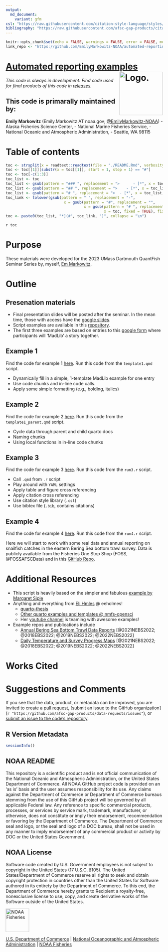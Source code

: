 ```yaml
---
output: 
  md_document: 
    variant: gfm
csl: "https://raw.githubusercontent.com/citation-style-language/styles/master/apa-no-ampersand.csl"
bibliography: "https://raw.githubusercontent.com/afsc-gap-products/citations/main/cite/bibliography.bib"
---
```


```r
knitr::opts_chunk$set(echo = FALSE, warnings = FALSE, error = FALSE, message = FALSE, comment = FALSE)
link_repo <- "https://github.com/EmilyMarkowitz-NOAA/automated-reporting-ex"
```

<!-- README.md is generated from README.Rmd. Please edit that file -->

# [Automated reporting examples](`r link_repo`) <img src="https://avatars.githubusercontent.com/u/91760178?s=96&amp;v=4" alt="Logo." align="right" width="139" height="139"/>

*This code is always in development. Find code used for final products of this code in [releases](paste0(`r link_repo`, "/releases")).*

## This code is primarally maintained by:

**Emily Markowitz** (Emily.Markowitz AT noaa.gov; [\@EmilyMarkowitz-NOAA](https://github.com/EmilyMarkowitz-NOAA))
 - Alaska Fisheries Science Center,
 - National Marine Fisheries Service,
 - National Oceanic and Atmospheric Administration,
 - Seattle, WA 98115

# Table of contents

```r
toc <- strsplit(x = readtext::readtext(file = "./README.Rmd", verbosity = 0)[[2]], split = "\n")
toc <- toc[[1]][substr(x = toc[[1]], start = 1, stop = 1) == "#"]
toc <- toc[-c(1:3)]
toc_list <- toc
toc_list <- gsub(pattern = "### ", replacement = ">      - [*", x = toc_list, fixed = TRUE)
toc_list <- gsub(pattern = "## ", replacement = ">    - [*", x = toc_list, fixed = TRUE)
toc_list <- gsub(pattern = "# ", replacement = ">  - [*", x = toc_list, fixed = TRUE)
toc_link <- tolower(gsub(pattern = " ", replacement = "-", 
                          x = gsub(pattern = "#", replacement = "", 
                                   x = gsub(pattern = "# ", replacement = "", 
                                            x = toc, fixed = TRUE), fixed = TRUE)))
toc <- paste0(toc_list, "*](#", toc_link, ")", collapse = "\n")
```

`r toc`

# Purpose

These materials were developed for the 2023 UMass Dartmouth QuantFish Seminar Series by, myself, [Em Markowitz](https://emilyhmarkowitz.github.io/emilyhmarkowitz/). 

# Outline

## Presenation materials

 - Final presentation slides will be posted after the seminar. In the mean time, those with access have the [google slides](https://docs.google.com/presentation/d/1-AbDrGG_8Vfxh_WacMPbPQuqneMvFNh6HCQrjSDLBUs/edit?usp=sharing). 
 - Script examples are available in this [repository](`r link_repo`). 
 - The first three examples are based on entries to this [google form](https://forms.gle/stVH7EdhwH4n8azz7) where participants will 'MadLib' a story together. 

## Example 1

Find the code for example 1 [here](https://github.com/EmilyMarkowitz-NOAA/automated-reporting-ex/tree/main/code1). Run this code from the `template1.qmd` script. 

 - Dynamically fill in a simple, 1-template MadLib example for one entry
 - Use code chunks and in-line code calls. 
 - Apply some simple formatting (e.g., bolding, italics)

## Example 2

Find the code for example 2 [here](https://github.com/EmilyMarkowitz-NOAA/automated-reporting-ex/tree/main/code2). Run this code from the `template1_parent.qmd` script. 

 - Cycle data through parent and child quarto docs
 - Naming chunks
 - Using local functions in in-line code chunks
 
## Example 3

Find the code for example 3 [here](https://github.com/EmilyMarkowitz-NOAA/automated-reporting-ex/tree/main/code3). Run this code from the `run3.r` script. 

 - Call `.qmd` from `.r` script
 - Play around with `YAML` settings
 - Apply table and figure cross referencing
 - Apply citation cross referencing
 - Use citation style library (`.csl`) 
 - Use bibtex file (`.bib`, contains citations)

## Example 4

Find the code for example 4 [here](https://github.com/EmilyMarkowitz-NOAA/automated-reporting-ex/tree/main/code4). Run this code from the `run4.r` script. 

Here we will start to work with some real data and annual reporting on snailfish catches in the eastern Bering Sea bottom trawl survey. Data is publicly available from the Fisheries One Stop Shop (FOSS, @FOSSAFSCData) and in this [GitHub Repo](https://github.com/afsc-gap-products/gap_public_data). 

# Additional Resources

 - This script is heavily based on the simpler and fabulous [example by Margaret Siple](https://github.com/MargaretSiple-NOAA/parameterized-indexing-example)
 - Anything and everything from [Eli Hmles](http://eeholmes.github.io/) @ eeholmes!
    - [quarto-thesis](https://github.com/nmfs-opensci/quarto-thesis) 
    - [Other quarto examples and templates @ nmfs-opensci](https://github.com/orgs/nmfs-opensci/repositories?q=quarto&type=all&language=&sort=)
    - Her [youtube channel](https://www.youtube.com/@eeholmes-datascience4849) is teaming with awesome examples!
  - Example repos and publications include 
    - [Annual Bering Sea Bottom Trawl Data Reports](https://github.com/afsc-gap-products/gap_bs_data_report) [@2021NEBS2022; @2018EBS2022; @2019NEBS2022; @2022NEBS2022]
    - [Daily Temperature and Survey Progress Maps](https://github.com/afsc-gap-products/survey-live-temperature-map) [@2021NEBS2022; @2018EBS2022; @2019NEBS2022; @2022NEBS2022]

# Works Cited

<div id="refs"></div>

# Suggestions and Comments

If you see that the data, product, or metadata can be improved, you are invited to create a 
[pull request](`r paste0(link_repo, "/pulls")`), 
[submit an issue to the GitHub organization](`r "https://github.com/afsc-gap-products/data-requests/issues"`), or 
[submit an issue to the code's repository](`r paste0(link_repo, "/issues")`).

## R Version Metadata

```r
sessionInfo()
```

## NOAA README

This repository is a scientific product and is not official communication of the National Oceanic and Atmospheric Administration, or the United States Department of Commerce. All NOAA GitHub project code is provided on an ‘as is’ basis and the user assumes responsibility for its use. Any claims against the Department of Commerce or Department of Commerce bureaus stemming from the use of this GitHub project will be governed by all applicable Federal law. Any reference to specific commercial products, processes, or services by service mark, trademark, manufacturer, or otherwise, does not constitute or imply their endorsement, recommendation or favoring by the Department of Commerce. The Department of Commerce seal and logo, or the seal and logo of a DOC bureau, shall not be used in any manner to imply endorsement of any commercial product or activity by DOC or the United States Government.

## NOAA License

Software code created by U.S. Government employees is not subject to copyright in the United States (17 U.S.C. §105). The United States/Department of Commerce reserve all rights to seek and obtain copyright protection in countries other than the United States for Software authored in its entirety by the Department of Commerce. To this end, the Department of Commerce hereby grants to Recipient a royalty-free, nonexclusive license to use, copy, and create derivative works of the Software outside of the United States.

<img src="https://raw.githubusercontent.com/nmfs-general-modeling-tools/nmfspalette/main/man/figures/noaa-fisheries-rgb-2line-horizontal-small.png" alt="NOAA Fisheries" height="75"/>

[U.S. Department of Commerce](https://www.commerce.gov/) \| [National Oceanographic and Atmospheric Administration](https://www.noaa.gov) \| [NOAA Fisheries](https://www.fisheries.noaa.gov/)

